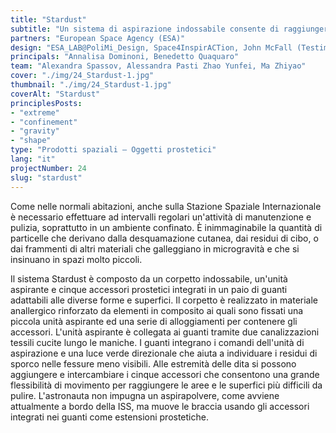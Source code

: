 ```yaml
---
title: "Stardust"
subtitle: "Un sistema di aspirazione indossabile consente di raggiungere le aree più difficili da pulire in microgravità grazie a estensioni prostetiche flessibili."
partners: "European Space Agency (ESA)"
design: "ESA_LAB@PoliMi_Design, Space4InspirACTion, John McFall (Testimonial)"
principals: "Annalisa Dominoni, Benedetto Quaquaro"
team: "Alexandra Spassov, Alessandra Pasti Zhao Yunfei, Ma Zhiyao"
cover: "./img/24_Stardust-1.jpg"
thumbnail: "./img/24_Stardust-1.jpg"
coverAlt: "Stardust"
principlesPosts: 
- "extreme"
- "confinement"
- "gravity" 
- "shape"
type: "Prodotti spaziali — Oggetti prostetici"
lang: "it"
projectNumber: 24
slug: "stardust"
---
```


Come nelle normali abitazioni, anche sulla Stazione Spaziale Internazionale è necessario effettuare ad intervalli regolari un'attività di manutenzione e pulizia, soprattutto in un ambiente confinato. È inimmaginabile la quantità di particelle che derivano dalla desquamazione cutanea, dai residui di cibo, o dai frammenti di altri materiali che galleggiano in microgravità e che si insinuano in spazi molto piccoli.

Il sistema Stardust è composto da un corpetto indossabile, un'unità aspirante e cinque accessori prostetici integrati in un paio di guanti adattabili alle diverse forme e superfici. Il corpetto è realizzato in materiale anallergico rinforzato da elementi in composito ai quali sono fissati una piccola unità aspirante ed una serie di alloggiamenti per contenere gli accessori. L'unità aspirante è collegata ai guanti tramite due canalizzazioni tessili cucite lungo le maniche. I guanti integrano i comandi dell'unità di aspirazione e una luce verde direzionale che aiuta a individuare i residui di sporco nelle fessure meno visibili. Alle estremità delle dita si possono aggiungere e intercambiare i cinque accessori che consentono una grande flessibilità di movimento per raggiungere le aree e le superfici più difficili da pulire. L'astronauta non impugna un aspirapolvere, come avviene attualmente a bordo della ISS, ma muove le braccia usando gli accessori integrati nei guanti come estensioni prostetiche.